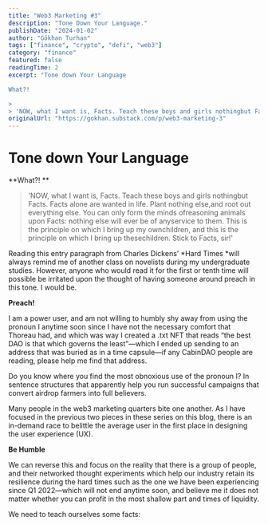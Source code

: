 ```yaml
---
title: "Web3 Marketing #3"
description: "Tone Down Your Language."
publishDate: "2024-01-02"
author: "Gökhan Turhan"
tags: ["finance", "crypto", "defi", "web3"]
category: "finance"
featured: false
readingTime: 2
excerpt: "Tone down Your Language

What?! 

>
> 'NOW, what I want is, Facts. Teach these boys and girls nothingbut Facts. Facts alone are wanted in life. Plant nothing else,and root out everything else. You..."
originalUrl: "https://gokhan.substack.com/p/web3-marketing-3"
---
```


# Tone down Your Language

**What?! **

>
> 'NOW, what I want is, Facts. Teach these boys and girls nothingbut Facts. Facts alone are wanted in life. Plant nothing else,and root out everything else. You can only form the minds ofreasoning animals upon Facts: nothing else will ever be of anyservice to them. This is the principle on which I bring up my ownchildren, and this is the principle on which I bring up thesechildren. Stick to Facts, sir!'
>

Reading this entry paragraph from Charles Dickens’ *Hard Times *will always remind me of another class on novelists during my undergraduate studies. However, anyone who would read it for the first or tenth time will possible be irritated upon the thought of having someone around preach in this tone. I would be.

**Preach!**

I am a power user, and am not willing to humbly shy away from using the pronoun I anytime soon since I have not the necessary comfort that Thoreau had, and which was way I created a .txt NFT that reads “the best DAO is that which governs the least”—which I ended up sending to an address that was buried as in a time capsule—if any CabinDAO people are reading, please help me find that address.

Do you know where you find the most obnoxious use of the pronoun I? In sentence structures that apparently help you run successful campaigns that convert airdrop farmers into full believers.

Many people in the web3 marketing quarters bite one another. As I have focused in the previous two pieces in these series on this blog, there is an in-demand race to belittle the average user in the first place in designing the user experience (UX).

**Be Humble**

We can reverse this and focus on the reality that there is a group of people, and their networked thought experiments which help our industry retain its resilience during the hard times such as the one we have been experiencing since Q1 2022—which will not end anytime soon, and believe me it does not matter whether you can profit in the most shallow part and times of liquidity.

We need to teach ourselves some facts:
